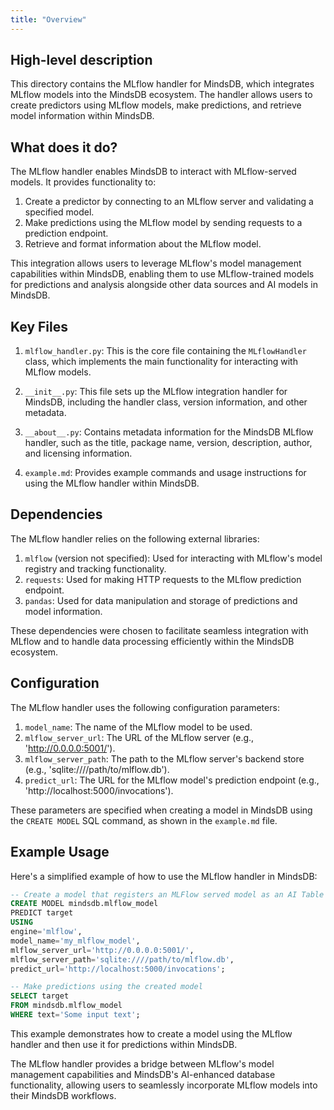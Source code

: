 ```yaml
---
title: "Overview"
---
```


## High-level description
This directory contains the MLflow handler for MindsDB, which integrates MLflow models into the MindsDB ecosystem. The handler allows users to create predictors using MLflow models, make predictions, and retrieve model information within MindsDB.

## What does it do?
The MLflow handler enables MindsDB to interact with MLflow-served models. It provides functionality to:

1. Create a predictor by connecting to an MLflow server and validating a specified model.
2. Make predictions using the MLflow model by sending requests to a prediction endpoint.
3. Retrieve and format information about the MLflow model.

This integration allows users to leverage MLflow's model management capabilities within MindsDB, enabling them to use MLflow-trained models for predictions and analysis alongside other data sources and AI models in MindsDB.

## Key Files

1. `mlflow_handler.py`: This is the core file containing the `MLflowHandler` class, which implements the main functionality for interacting with MLflow models.

2. `__init__.py`: This file sets up the MLflow integration handler for MindsDB, including the handler class, version information, and other metadata.

3. `__about__.py`: Contains metadata information for the MindsDB MLflow handler, such as the title, package name, version, description, author, and licensing information.

4. `example.md`: Provides example commands and usage instructions for using the MLflow handler within MindsDB.

## Dependencies
The MLflow handler relies on the following external libraries:

1. `mlflow` (version not specified): Used for interacting with MLflow's model registry and tracking functionality.
2. `requests`: Used for making HTTP requests to the MLflow prediction endpoint.
3. `pandas`: Used for data manipulation and storage of predictions and model information.

These dependencies were chosen to facilitate seamless integration with MLflow and to handle data processing efficiently within the MindsDB ecosystem.

## Configuration
The MLflow handler uses the following configuration parameters:

1. `model_name`: The name of the MLflow model to be used.
2. `mlflow_server_url`: The URL of the MLflow server (e.g., 'http://0.0.0.0:5001/').
3. `mlflow_server_path`: The path to the MLflow server's backend store (e.g., 'sqlite:////path/to/mlflow.db').
4. `predict_url`: The URL for the MLflow model's prediction endpoint (e.g., 'http://localhost:5000/invocations').

These parameters are specified when creating a model in MindsDB using the `CREATE MODEL` SQL command, as shown in the `example.md` file.

## Example Usage
Here's a simplified example of how to use the MLflow handler in MindsDB:

```sql
-- Create a model that registers an MLFlow served model as an AI Table
CREATE MODEL mindsdb.mlflow_model
PREDICT target
USING
engine='mlflow',
model_name='my_mlflow_model',
mlflow_server_url='http://0.0.0.0:5001/',
mlflow_server_path='sqlite:////path/to/mlflow.db',
predict_url='http://localhost:5000/invocations';

-- Make predictions using the created model
SELECT target
FROM mindsdb.mlflow_model
WHERE text='Some input text';
```

This example demonstrates how to create a model using the MLflow handler and then use it for predictions within MindsDB.

The MLflow handler provides a bridge between MLflow's model management capabilities and MindsDB's AI-enhanced database functionality, allowing users to seamlessly incorporate MLflow models into their MindsDB workflows.